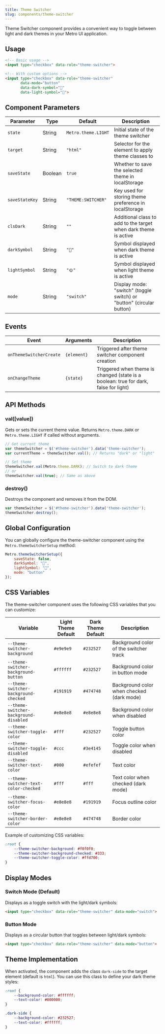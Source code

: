 ```yaml
---
title: Theme Switcher
slug: components/theme-switcher
---
```


Theme Switcher component provides a convenient way to toggle between light and dark themes in your Metro UI application.

## Usage

```html
<!-- Basic usage -->
<input type="checkbox" data-role="theme-switcher">

<!-- With custom options -->
<input type="checkbox" data-role="theme-switcher" 
       data-mode="button" 
       data-dark-symbol="🌚" 
       data-light-symbol="🌝">
```

## Component Parameters

| Parameter | Type | Default | Description |
| --- | --- | --- | --- |
| `state` | String | `Metro.theme.LIGHT` | Initial state of the theme switcher |
| `target` | String | `"html"` | Selector for the element to apply theme classes to |
| `saveState` | Boolean | `true` | Whether to save the selected theme in localStorage |
| `saveStateKey` | String | `"THEME:SWITCHER"` | Key used for storing theme preference in localStorage |
| `clsDark` | String | `""` | Additional class to add to the target when dark theme is active |
| `darkSymbol` | String | `"🌙"` | Symbol displayed when dark theme is active |
| `lightSymbol` | String | `"🌞"` | Symbol displayed when light theme is active |
| `mode` | String | `"switch"` | Display mode: "switch" (toggle switch) or "button" (circular button) |

## Events

| Event | Arguments | Description |
| --- | --- | --- |
| `onThemeSwitcherCreate` | `{element}` | Triggered after theme switcher component creation |
| `onChangeTheme` | `{state}` | Triggered when theme is changed (state is a boolean: true for dark, false for light) |

## API Methods

### val([value])

Gets or sets the current theme value. Returns `Metro.theme.DARK` or `Metro.theme.LIGHT` if called without arguments.

```javascript
// Get current theme
var themeSwitcher = $('#theme-switcher').data('theme-switcher');
var currentTheme = themeSwitcher.val(); // Returns "dark" or "light"

// Set theme
themeSwitcher.val(Metro.theme.DARK); // Switch to dark theme
// or
themeSwitcher.val(true); // Same as above
```

### destroy()

Destroys the component and removes it from the DOM.

```javascript
var themeSwitcher = $('#theme-switcher').data('theme-switcher');
themeSwitcher.destroy();
```

## Global Configuration

You can globally configure the theme-switcher component using the `Metro.themeSwitcherSetup` method:

```javascript
Metro.themeSwitcherSetup({
    saveState: false,
    darkSymbol: "🌚",
    lightSymbol: "🌝",
    mode: "button"
});
```

## CSS Variables

The theme-switcher component uses the following CSS variables that you can customize:

| Variable | Light Theme Default | Dark Theme Default | Description |
| --- | --- | --- | --- |
| `--theme-switcher-background` | `#e9e9e9` | `#232527` | Background color of the switcher track |
| `--theme-switcher-background-button` | `#ffffff` | `#232527` | Background color in button mode |
| `--theme-switcher-background-checked` | `#191919` | `#474748` | Background color when checked (dark mode) |
| `--theme-switcher-background-disabled` | `#e8e8e8` | `#e8e8e8` | Background color when disabled |
| `--theme-switcher-toggle-color` | `#fff` | `#232527` | Toggle button color |
| `--theme-switcher-toggle-disabled` | `#ccc` | `#3e4145` | Toggle color when disabled |
| `--theme-switcher-text-color` | `#000` | `#efefef` | Text color |
| `--theme-switcher-text-color-checked` | `#fff` | `#fff` | Text color when checked (dark mode) |
| `--theme-switcher-focus-color` | `#e8e8e8` | `#191919` | Focus outline color |
| `--theme-switcher-border-color` | `#e8e8e8` | `#474748` | Border color |

Example of customizing CSS variables:

```css
:root {
    --theme-switcher-background: #f0f0f0;
    --theme-switcher-background-checked: #333;
    --theme-switcher-toggle-color: #ffd700;
}
```

## Display Modes

### Switch Mode (Default)

Displays as a toggle switch with the light/dark symbols:

```html
<input type="checkbox" data-role="theme-switcher" data-mode="switch">
```

### Button Mode

Displays as a circular button that toggles between light/dark symbols:

```html
<input type="checkbox" data-role="theme-switcher" data-mode="button">
```

## Theme Implementation

When activated, the component adds the class `dark-side` to the target element (default is `html`). You can use this class to define your dark theme styles:

```css
:root {
    --background-color: #ffffff;
    --text-color: #000000;
}

.dark-side {
    --background-color: #232527;
    --text-color: #ffffff;
}
```

